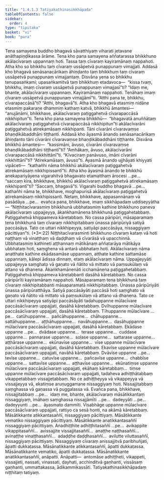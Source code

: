 ```yaml
---
title: "1.4.1.3 Tatiyakathinasikkhāpada"
tableOfContents: false
sidebar:
  order: 4
type: "tipitaka"
basket: "vi"
book: "para"
---
```



<DynamicBreadcrumb />

<Division number="497" book="para">

<Paragraph number="1921" book="para">
Tena samayena buddho bhagavā sāvatthiyaṃ viharati jetavane anāthapiṇḍikassa ārāme. Tena kho pana samayena aññatarassa bhikkhuno akālacīvaraṃ uppannaṃ hoti. Tassa taṃ cīvaraṃ kayiramānaṃ nappahoti. Atha kho so bhikkhu taṃ cīvaraṃ ussāpetvā punappunaṃ vimajjati. Addasā kho bhagavā senāsanacārikaṃ āhiṇḍanto taṃ bhikkhuṃ taṃ cīvaraṃ ussāpetvā punappunaṃ vimajjantaṃ. Disvāna yena so bhikkhu tenupasaṅkami; upasaṅkamitvā taṃ bhikkhuṃ etadavoca—  “kissa tvaṃ, bhikkhu, imaṃ cīvaraṃ ussāpetvā punappunaṃ vimajjasī”ti? “Idaṃ me, bhante, akālacīvaraṃ uppannaṃ. Kayiramānaṃ nappahoti. Tenāhaṃ imaṃ cīvaraṃ ussāpetvā punappunaṃ vimajjāmī”ti. “Atthi pana te, bhikkhu, cīvarapaccāsā”ti? “Atthi, bhagavā”ti. Atha kho bhagavā etasmiṃ nidāne etasmiṃ pakaraṇe dhammiṃ kathaṃ katvā, bhikkhū āmantesi—  “anujānāmi, bhikkhave, akālacīvaraṃ paṭiggahetvā cīvarapaccāsā nikkhipitun”ti.
</Paragraph>

</Division>
<Division number="498" book="para">

<Paragraph number="1922" book="para">
Tena kho pana samayena bhikkhū—  “bhagavatā anuññātaṃ akālacīvaraṃ paṭiggahetvā cīvarapaccāsā nikkhipitun”ti akālacīvarāni paṭiggahetvā atirekamāsaṃ nikkhipanti. Tāni cīvarāni cīvaravaṃse bhaṇḍikābaddhāni tiṭṭhanti. Addasā kho āyasmā ānando senāsanacārikaṃ āhiṇḍanto tāni cīvarāni cīvaravaṃse bhaṇḍikābaddhāni tiṭṭhante. Disvāna bhikkhū āmantesi—  “kassimāni, āvuso, cīvarāni cīvaravaṃse bhaṇḍikābaddhāni tiṭṭhantī”ti? “Amhākaṃ, āvuso, akālacīvarāni cīvarapaccāsā nikkhittānī”ti. “Kīvaciraṃ panāvuso, imāni cīvarāni nikkhittānī”ti? “Atirekamāsaṃ, āvuso”ti. Āyasmā ānando ujjhāyati khiyyati vipāceti—  “kathañhi nāma bhikkhū akālacīvaraṃ paṭiggahetvā atirekamāsaṃ nikkhipissantī”ti.
</Paragraph>

<Paragraph number="1923" book="para">
Atha kho āyasmā ānando te bhikkhū anekapariyāyena vigarahitvā bhagavato etamatthaṃ ārocesi …pe…  “saccaṃ kira, bhikkhave, bhikkhū akālacīvaraṃ paṭiggahetvā atirekamāsaṃ nikkhipantī”ti? “Saccaṃ, bhagavā”ti. Vigarahi buddho bhagavā …pe…  kathañhi nāma te, bhikkhave, moghapurisā akālacīvaraṃ paṭiggahetvā atirekamāsaṃ nikkhipissanti. Netaṃ, bhikkhave, appasannānaṃ vā pasādāya …pe…  evañca pana, bhikkhave, imaṃ sikkhāpadaṃ uddiseyyātha—
</Paragraph>

</Division>
<Division number="499" book="para">

<Paragraph number="1924" book="para">
<Emphasis>“Niṭṭhitacīvarasmiṃ bhikkhunā ubbhatasmiṃ kathine bhikkhuno paneva akālacīvaraṃ uppajjeyya, ākaṅkhamānena bhikkhunā paṭiggahetabbaṃ. Paṭiggahetvā khippameva kāretabbaṃ. No cassa pāripūri, māsaparamaṃ tena bhikkhunā taṃ cīvaraṃ nikkhipitabbaṃ ūnassa pāripūriyā satiyā paccāsāya. Tato ce uttari nikkhipeyya, satiyāpi paccāsāya, nissaggiyaṃ pācittiyan”</Emphasis>ti. (*3*:<Emphasis>22</Emphasis>)
</Paragraph>

</Division>
<Division number="500" book="para">

<Paragraph number="1925" book="para">
<Emphasis>Niṭṭhitacīvarasmin</Emphasis>ti bhikkhuno cīvaraṃ kataṃ vā hoti naṭṭhaṃ vā vinaṭṭhaṃ vā daḍḍhaṃ vā cīvarāsā vā upacchinnā.
</Paragraph>

<Paragraph number="1926" book="para">
<Emphasis>Ubbhatasmiṃ kathine</Emphasis>ti aṭṭhannaṃ mātikānaṃ aññatarāya mātikāya ubbhataṃ hoti, saṃghena vā antarā ubbhataṃ hoti.
</Paragraph>

<Paragraph number="1927" book="para">
<Emphasis>Akālacīvaraṃ</Emphasis> nāma anatthate kathine ekādasamāse uppannaṃ, atthate kathine sattamāse uppannaṃ, kālepi ādissa dinnaṃ, etaṃ akālacīvaraṃ nāma.
</Paragraph>

<Paragraph number="1928" book="para">
<Emphasis>Uppajjeyyā</Emphasis>ti uppajjeyya saṃghato vā gaṇato vā ñātito vā mittato vā paṃsukūlaṃ vā attano vā dhanena.
</Paragraph>

<Paragraph number="1929" book="para">
<Emphasis>Ākaṅkhamānenā</Emphasis>ti icchamānena paṭiggahetabbaṃ.
</Paragraph>

<Paragraph number="1930" book="para">
<Emphasis>Paṭiggahetvā khippameva kāretabban</Emphasis>ti dasāhā kāretabbaṃ.
</Paragraph>

<Paragraph number="1931" book="para">
<Emphasis>No cassa pāripūrī</Emphasis>ti kayiramānaṃ nappahoti.
</Paragraph>

<Paragraph number="1932" book="para">
<Emphasis>Māsaparamaṃ tena bhikkhunā taṃ cīvaraṃ nikkhipitabban</Emphasis>ti māsaparamatā nikkhipitabbaṃ.
</Paragraph>

<Paragraph number="1933" book="para">
<Emphasis>Ūnassa pāripūriyā</Emphasis>ti ūnassa pāripūratthāya.
</Paragraph>

<Paragraph number="1934" book="para">
<Emphasis>Satiyā paccāsāyā</Emphasis>ti paccāsā hoti saṃghato vā gaṇato vā ñātito vā mittato vā paṃsukūlaṃ vā attano vā dhanena.
</Paragraph>

<Paragraph number="1935" book="para">
<Emphasis>Tato ce uttari nikkhipeyya satiyāpi paccāsāyā</Emphasis>ti tadahuppanne mūlacīvare paccāsācīvaraṃ uppajjati, dasāhā kāretabbaṃ. Dvīhuppanne mūlacīvare paccāsācīvaraṃ uppajjati, dasāhā kāretabbaṃ. Tīhuppanne mūlacīvare …pe…  catūhuppanne…  pañcāhuppanne…  chāhuppanne…  sattāhuppanne…  aṭṭhāhuppanne…  navāhuppanne…  dasāhuppanne mūlacīvare paccāsācīvaraṃ uppajjati, dasāhā kāretabbaṃ. Ekādase uppanne …pe…  dvādase uppanne…  terase uppanne…  cuddase uppanne…  pannarase uppanne…  soḷase uppanne…  sattarase uppanne…  aṭṭhārase uppanne…  ekūnavīse uppanne…  vīse uppanne mūlacīvare paccāsācīvaraṃ uppajjati, dasāhā kāretabbaṃ. Ekavīse uppanne mūlacīvare paccāsācīvaraṃ uppajjati, navāhā kāretabbaṃ. Dvāvīse uppanne …pe…  tevīse uppanne…  catuvīse uppanne…  pañcavīse uppanne…  chabbīse uppanne…  sattavīse uppanne…  aṭṭhavīse uppanne…  ekūnatiṃse uppanne mūlacīvare paccāsācīvaraṃ uppajjati, ekāhaṃ kāretabbaṃ…  tiṃse uppanne mūlacīvare paccāsācīvaraṃ uppajjati, tadaheva adhiṭṭhātabbaṃ vikappetabbaṃ vissajjetabbaṃ. No ce adhiṭṭheyya vā vikappeyya vā vissajjeyya vā, ekatiṃse aruṇuggamane nissaggiyaṃ hoti. Nissajjitabbaṃ saṃghassa vā gaṇassa vā puggalassa vā. Evañca pana, bhikkhave, nissajjitabbaṃ …pe…  idaṃ me, bhante, akālacīvaraṃ māsātikkantaṃ nissaggiyaṃ, imāhaṃ saṃghassa nissajjāmīti …pe…  dadeyyāti …pe…  dadeyyunti …pe…  āyasmato dammīti.
</Paragraph>

<Paragraph number="1936" book="para">
Visabhāge uppanne mūlacīvare paccāsācīvaraṃ uppajjati, rattiyo ca sesā honti, na akāmā kāretabbaṃ.
</Paragraph>

</Division>
<Division number="501" book="para">

<Paragraph number="1937" book="para">
Māsātikkante atikkantasaññī, nissaggiyaṃ pācittiyaṃ. Māsātikkante vematiko nissaggiyaṃ pācittiyaṃ. Māsātikkante anatikkantasaññī nissaggiyaṃ pācittiyaṃ. Anadhiṭṭhite adhiṭṭhitasaññī …pe…  avikappite vikappitasaññī…  avissajjite vissajjitasaññī…  anaṭṭhe naṭṭhasaññī…  avinaṭṭhe vinaṭṭhasaññī…  adaḍḍhe daḍḍhasaññī…  avilutte viluttasaññī, nissaggiyaṃ pācittiyaṃ.
</Paragraph>

<Paragraph number="1938" book="para">
Nissaggiyaṃ cīvaraṃ anissajjitvā paribhuñjati, āpatti dukkaṭassa. Māsānatikkante atikkantasaññī, āpatti dukkaṭassa. Māsānatikkante vematiko, āpatti dukkaṭassa. Māsānatikkante anatikkantasaññī, anāpatti.
</Paragraph>

</Division>
<Division number="502" book="para">

<Paragraph number="1939" book="para">
Anāpatti—  antomāse adhiṭṭheti, vikappeti, vissajjeti, nassati, vinassati, ḍayhati, acchinditvā gaṇhanti, vissāsaṃ gaṇhanti, ummattakassa, ādikammikassāti.

</Paragraph>
</Division>

<Paragraph number="1940" type="center" book="para">
Tatiyakathinasikkhāpadaṃ niṭṭhitaṃ tatiyaṃ.
</Paragraph>